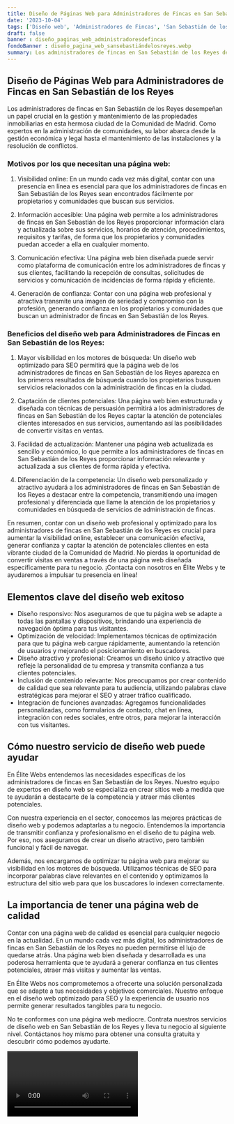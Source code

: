 ```yaml
---
title: Diseño de Páginas Web para Administradores de Fincas en San Sebastián de los Reyes
date: '2023-10-04'
tags: ['Diseño web', 'Administradores de Fincas', 'San Sebastián de los Reyes']
draft: false
banner : diseño_paginas_web_administradoresdefincas
fondoBanner : diseño_pagina_web_sansebastiándelosreyes.webp
summary: Los administradores de fincas en San Sebastián de los Reyes desempeñan un papel crucial en la gestión y mantenimiento de las propiedades inmobiliarias en esta hermosa ciudad de la Comunidad de Madrid. Como expertos en la administración de comunidades, su labor abarca desde la gestión económica y legal hasta el mantenimiento de las instalaciones y la resolución de conflictos.
---
```


## Diseño de Páginas Web para Administradores de Fincas en San Sebastián de los Reyes

Los administradores de fincas en San Sebastián de los Reyes desempeñan un papel crucial en la gestión y mantenimiento de las propiedades inmobiliarias en esta hermosa ciudad de la Comunidad de Madrid. Como expertos en la administración de comunidades, su labor abarca desde la gestión económica y legal hasta el mantenimiento de las instalaciones y la resolución de conflictos.

### Motivos por los que necesitan una página web:

1. Visibilidad online: En un mundo cada vez más digital, contar con una presencia en línea es esencial para que los administradores de fincas en San Sebastián de los Reyes sean encontrados fácilmente por propietarios y comunidades que buscan sus servicios.

2. Información accesible: Una página web permite a los administradores de fincas en San Sebastián de los Reyes proporcionar información clara y actualizada sobre sus servicios, horarios de atención, procedimientos, requisitos y tarifas, de forma que los propietarios y comunidades puedan acceder a ella en cualquier momento.

3. Comunicación efectiva: Una página web bien diseñada puede servir como plataforma de comunicación entre los administradores de fincas y sus clientes, facilitando la recepción de consultas, solicitudes de servicios y comunicación de incidencias de forma rápida y eficiente.

4. Generación de confianza: Contar con una página web profesional y atractiva transmite una imagen de seriedad y compromiso con la profesión, generando confianza en los propietarios y comunidades que buscan un administrador de fincas en San Sebastián de los Reyes.

### Beneficios del diseño web para Administradores de Fincas en San Sebastián de los Reyes:

1. Mayor visibilidad en los motores de búsqueda: Un diseño web optimizado para SEO permitirá que la página web de los administradores de fincas en San Sebastián de los Reyes aparezca en los primeros resultados de búsqueda cuando los propietarios busquen servicios relacionados con la administración de fincas en la ciudad.

2. Captación de clientes potenciales: Una página web bien estructurada y diseñada con técnicas de persuasión permitirá a los administradores de fincas en San Sebastián de los Reyes captar la atención de potenciales clientes interesados en sus servicios, aumentando así las posibilidades de convertir visitas en ventas.

3. Facilidad de actualización: Mantener una página web actualizada es sencillo y económico, lo que permite a los administradores de fincas en San Sebastián de los Reyes proporcionar información relevante y actualizada a sus clientes de forma rápida y efectiva.

4. Diferenciación de la competencia: Un diseño web personalizado y atractivo ayudará a los administradores de fincas en San Sebastián de los Reyes a destacar entre la competencia, transmitiendo una imagen profesional y diferenciada que llame la atención de los propietarios y comunidades en búsqueda de servicios de administración de fincas.

En resumen, contar con un diseño web profesional y optimizado para los administradores de fincas en San Sebastián de los Reyes es crucial para aumentar la visibilidad online, establecer una comunicación efectiva, generar confianza y captar la atención de potenciales clientes en esta vibrante ciudad de la Comunidad de Madrid. No pierdas la oportunidad de convertir visitas en ventas a través de una página web diseñada específicamente para tu negocio. ¡Contacta con nosotros en Élite Webs y te ayudaremos a impulsar tu presencia en línea!

<GifSeo />

<Cta />

## Elementos clave del diseño web exitoso

- Diseño responsivo: Nos aseguramos de que tu página web se adapte a todas las pantallas y dispositivos, brindando una experiencia de navegación óptima para tus visitantes.
- Optimización de velocidad: Implementamos técnicas de optimización para que tu página web cargue rápidamente, aumentando la retención de usuarios y mejorando el posicionamiento en buscadores.
- Diseño atractivo y profesional: Creamos un diseño único y atractivo que refleje la personalidad de tu empresa y transmita confianza a tus clientes potenciales.
- Inclusión de contenido relevante: Nos preocupamos por crear contenido de calidad que sea relevante para tu audiencia, utilizando palabras clave estratégicas para mejorar el SEO y atraer tráfico cualificado.
- Integración de funciones avanzadas: Agregamos funcionalidades personalizadas, como formularios de contacto, chat en línea, integración con redes sociales, entre otros, para mejorar la interacción con tus visitantes.

## Cómo nuestro servicio de diseño web puede ayudar

En Élite Webs entendemos las necesidades específicas de los administradores de fincas en San Sebastián de los Reyes. Nuestro equipo de expertos en diseño web se especializa en crear sitios web a medida que te ayudarán a destacarte de la competencia y atraer más clientes potenciales.

Con nuestra experiencia en el sector, conocemos las mejores prácticas de diseño web y podemos adaptarlas a tu negocio. Entendemos la importancia de transmitir confianza y profesionalismo en el diseño de tu página web. Por eso, nos aseguramos de crear un diseño atractivo, pero también funcional y fácil de navegar.

Además, nos encargamos de optimizar tu página web para mejorar su visibilidad en los motores de búsqueda. Utilizamos técnicas de SEO para incorporar palabras clave relevantes en el contenido y optimizamos la estructura del sitio web para que los buscadores lo indexen correctamente.

## La importancia de tener una página web de calidad

Contar con una página web de calidad es esencial para cualquier negocio en la actualidad. En un mundo cada vez más digital, los administradores de fincas en San Sebastián de los Reyes no pueden permitirse el lujo de quedarse atrás. Una página web bien diseñada y desarrollada es una poderosa herramienta que te ayudará a generar confianza en tus clientes potenciales, atraer más visitas y aumentar las ventas.

En Élite Webs nos comprometemos a ofrecerte una solución personalizada que se adapte a tus necesidades y objetivos comerciales. Nuestro enfoque en el diseño web optimizado para SEO y la experiencia de usuario nos permite generar resultados tangibles para tu negocio.

No te conformes con una página web mediocre. Contrata nuestros servicios de diseño web en San Sebastián de los Reyes y lleva tu negocio al siguiente nivel. Contáctanos hoy mismo para obtener una consulta gratuita y descubrir cómo podemos ayudarte.

<Video />

<CtaBot job='Administradores de Fincas' city='San Sebastián de los Reyes'/>

<Gmaps query='San Sebastián de los Reyes+españa+maps' />